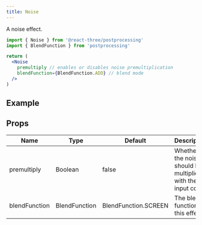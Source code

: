 ```yaml
---
title: Noise
---
```


A noise effect.

```jsx
import { Noise } from '@react-three/postprocessing'
import { BlendFunction } from 'postprocessing'

return (
  <Noise
    premultiply // enables or disables noise premultiplication
    blendFunction={BlendFunction.ADD} // blend mode
  />
)
```

## Example

<Codesandbox id="8l8hi" />

## Props

| Name          | Type          | Default              | Description                                                  |
| ------------- | ------------- | -------------------- | ------------------------------------------------------------ |
| premultiply   | Boolean       | false                | Whether the noise should be multiplied with the input color. |
| blendFunction | BlendFunction | BlendFunction.SCREEN | The blend function of this effect.                           |
